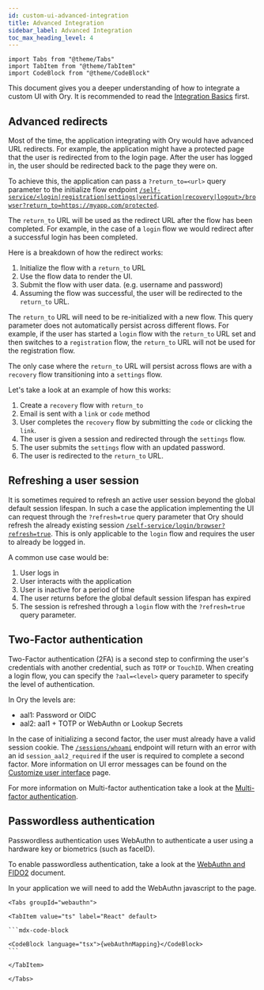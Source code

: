 ```yaml
---
id: custom-ui-advanced-integration
title: Advanced Integration
sidebar_label: Advanced Integration
toc_max_heading_level: 4
---
```


```mdx-code-block
import Tabs from "@theme/Tabs"
import TabItem from "@theme/TabItem"
import CodeBlock from "@theme/CodeBlock"
```

This document gives you a deeper understanding of how to integrate a custom UI with Ory. It is recommended to read the
[Integration Basics](./custom-ui-basic-integration) first.

## Advanced redirects

Most of the time, the application integrating with Ory would have advanced URL redirects. For example, the application might have
a protected page that the user is redirected from to the login page. After the user has logged in, the user should be redirected
back to the page they were on.

To achieve this, the application can pass a `?return_to=<url>` query parameter to the initialize flow endpoint
[`/self-service/<login|registration|settings|verification|recovery|logout>/browser?return_to=https://myapp.com/protected`](../reference/api#tag/frontend).

The `return_to` URL will be used as the redirect URL after the flow has been completed. For example, in the case of a `login` flow
we would redirect after a successful login has been completed.

Here is a breakdown of how the redirect works:

1. Initialize the flow with a `return_to` URL
2. Use the flow data to render the UI.
3. Submit the flow with user data. (e.g. username and password)
4. Assuming the flow was successful, the user will be redirected to the `return_to` URL.

The `return_to` URL will need to be re-initialized with a new flow. This query parameter does not automatically persist across
different flows. For example, if the user has started a `login` flow with the `return_to` URL set and then switches to a
`registration` flow, the `return_to` URL will not be used for the registration flow.

The only case where the `return_to` URL will persist across flows are with a `recovery` flow transitioning into a `settings` flow.

Let's take a look at an example of how this works:

1. Create a `recovery` flow with `return_to`
2. Email is sent with a `link` or `code` method
3. User completes the `recovery` flow by submitting the `code` or clicking the `link`.
4. The user is given a session and redirected through the `settings` flow.
5. The user submits the `settings` flow with an updated password.
6. The user is redirected to the `return_to` URL.

## Refreshing a user session

It is sometimes required to refresh an active user session beyond the global default session lifespan. In such a case the
application implementing the UI can request through the `?refresh=true` query parameter that Ory should refresh the already
existing session [`/self-service/login/browser?refresh=true`](../reference/api#tag/frontend/operation/createBrowserLoginFlow).
This is only applicable to the `login` flow and requires the user to already be logged in.

A common use case would be:

1. User logs in
2. User interacts with the application
3. User is inactive for a period of time
4. The user returns before the global default session lifespan has expired
5. The session is refreshed through a `login` flow with the `?refresh=true` query parameter.

## Two-Factor authentication

Two-Factor authentication (2FA) is a second step to confirming the user's credentials with another credential, such as `TOTP` or
`TouchID`. When creating a login flow, you can specify the `?aal=<level>` query parameter to specify the level of authentication.

In Ory the levels are:

- aal1: Password or OIDC
- aal2: aal1 + TOTP or WebAuthn or Lookup Secrets

In the case of initializing a second factor, the user must already have a valid session cookie. The
[`/sessions/whoami`](../reference/api#tag/frontend/operation/toSession) endpoint will return with an error with an id
`session_aal2_required` if the user is required to complete a second factor. More information on UI error messages can be found on
the [Customize user interface](../kratos/concepts/ui-user-interface) page.

For more information on Multi-factor authentication take a look at the [Multi-factor authentication](../kratos/mfa/overview).

## Passwordless authentication

Passwordless authentication uses WebAuthn to authenticate a user using a hardware key or biometrics (such as faceID).

To enable passwordless authentication, take a look at the [WebAuthn and FIDO2](../kratos/mfa/webauthn-fido-yubikey) document.

In your application we will need to add the WebAuthn javascript to the page.

````mdx-code-block
<Tabs groupId="webauthn">

<TabItem value="ts" label="React" default>

```mdx-code-block

<CodeBlock language="tsx">{webAuthnMapping}</CodeBlock>
```

</TabItem>

</Tabs>
````
